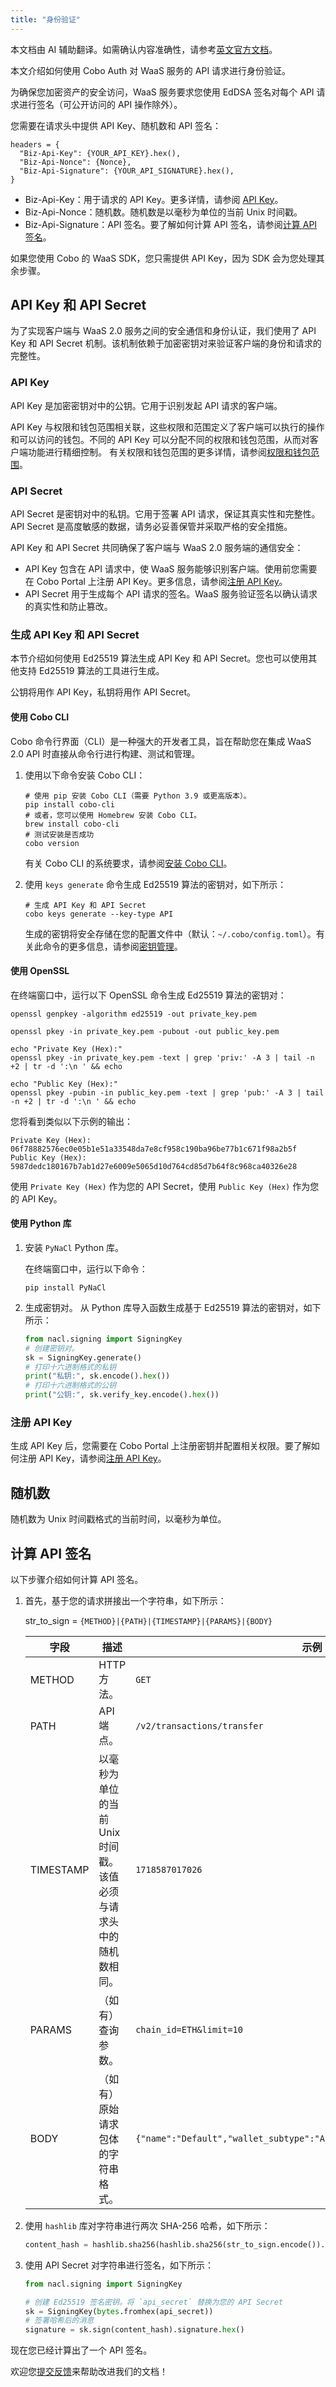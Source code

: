 ```yaml
---
title: "身份验证"
---
```

<Note>本文档由 AI 辅助翻译。如需确认内容准确性，请参考[英文官方文档](https://www.cobo.com/developers/v2/guides/overview/introduction)。</Note>

本文介绍如何使用 Cobo Auth 对 WaaS 服务的 API 请求进行身份验证。

为确保您加密资产的安全访问，WaaS 服务要求您使用 EdDSA 签名对每个 API 请求进行签名（可公开访问的 API 操作除外）。

您需要在请求头中提供 API Key、随机数和 API 签名：

```
headers = {
  "Biz-Api-Key": {YOUR_API_KEY}.hex(),
  "Biz-Api-Nonce": {Nonce},
  "Biz-Api-Signature": {YOUR_API_SIGNATURE}.hex(),
}
```

- Biz-Api-Key：用于请求的 API Key。更多详情，请参阅 [API Key](#api-key)。
- Biz-Api-Nonce：随机数。随机数是以毫秒为单位的当前 Unix 时间戳。
- Biz-Api-Signature：API 签名。要了解如何计算 API 签名，请参阅[计算 API 签名](#calculate-the-api-signature)。

如果您使用 Cobo 的 WaaS SDK，您只需提供 API Key，因为 SDK 会为您处理其余步骤。

## API Key 和 API Secret

为了实现客户端与 WaaS 2.0 服务之间的安全通信和身份认证，我们使用了 API Key 和 API Secret 机制。该机制依赖于加密密钥对来验证客户端的身份和请求的完整性。

### API Key

API Key 是加密密钥对中的公钥。它用于识别发起 API 请求的客户端。

API Key 与权限和钱包范围相关联，这些权限和范围定义了客户端可以执行的操作和可以访问的钱包。不同的 API Key 可以分配不同的权限和钱包范围，从而对客户端功能进行精细控制。
<Info>有关权限和钱包范围的更多详情，请参阅[权限和钱包范围](/v2_cn/guides/overview/permissions-and-scopes)。</Info>

### API Secret

API Secret 是密钥对中的私钥。它用于签署 API 请求，保证其真实性和完整性。API Secret 是高度敏感的数据，请务必妥善保管并采取严格的安全措施。

API Key 和 API Secret 共同确保了客户端与 WaaS 2.0 服务端的通信安全：

- API Key 包含在 API 请求中，使 WaaS 服务能够识别客户端。使用前您需要在 Cobo Portal 上注册 API Key。更多信息，请参阅[注册 API Key](https://manuals.cobo.com/zh/portal/developer-console/api-keys)。
- API Secret 用于生成每个 API 请求的签名。WaaS 服务验证签名以确认请求的真实性和防止篡改。

### 生成 API Key 和 API Secret

本节介绍如何使用 Ed25519 算法生成 API Key 和 API Secret。您也可以使用其他支持 Ed25519 算法的工具进行生成。

公钥将用作 API Key，私钥将用作 API Secret。

#### 使用 Cobo CLI

Cobo 命令行界面（CLI）是一种强大的开发者工具，旨在帮助您在集成 WaaS 2.0 API 时直接从命令行进行构建、测试和管理。

1. 使用以下命令安装 Cobo CLI：

    ```shell
    # 使用 pip 安装 Cobo CLI（需要 Python 3.9 或更高版本）。
    pip install cobo-cli
    # 或者，您可以使用 Homebrew 安装 Cobo CLI。
    brew install cobo-cli
    # 测试安装是否成功
    cobo version
    ```

    有关 Cobo CLI 的系统要求，请参阅[安装 Cobo CLI](/v2_cn/developer-tools/cobo-cli/quick-start-guide#system-requirements)。

2. 使用 `keys generate` 命令生成 Ed25519 算法的密钥对，如下所示：

    ```shell
    # 生成 API Key 和 API Secret
    cobo keys generate --key-type API
    ```

    生成的密钥将安全存储在您的配置文件中（默认：`~/.cobo/config.toml`）。有关此命令的更多信息，请参阅[密钥管理](/v2_cn/developer-tools/cobo-cli/key-management)。

#### 使用 OpenSSL

在终端窗口中，运行以下 OpenSSL 命令生成 Ed25519 算法的密钥对：

```shell
openssl genpkey -algorithm ed25519 -out private_key.pem

openssl pkey -in private_key.pem -pubout -out public_key.pem

echo "Private Key (Hex):"
openssl pkey -in private_key.pem -text | grep 'priv:' -A 3 | tail -n +2 | tr -d ':\n ' && echo

echo "Public Key (Hex):"
openssl pkey -pubin -in public_key.pem -text | grep 'pub:' -A 3 | tail -n +2 | tr -d ':\n ' && echo

```

您将看到类似以下示例的输出：
```
Private Key (Hex):
06f78882576ec0e05b1e51a33548da7e8cf958c190ba96be77b1c671f98a2b5f
Public Key (Hex):
5987dedc180167b7ab1d27e6009e5065d10d764cd85d7b64f8c968ca40326e28
```

使用 `Private Key (Hex)` 作为您的 API Secret，使用 `Public Key (Hex)` 作为您的 API Key。

#### 使用 Python 库

1. 安装 `PyNaCl` Python 库。

   在终端窗口中，运行以下命令：
    ```shell
    pip install PyNaCl
    ```

2. 生成密钥对。
   从 Python 库导入函数生成基于 Ed25519 算法的密钥对，如下所示：

    ```python
    from nacl.signing import SigningKey
    # 创建密钥对。
    sk = SigningKey.generate()
    # 打印十六进制格式的私钥
    print("私钥:", sk.encode().hex())
    # 打印十六进制格式的公钥
    print("公钥:", sk.verify_key.encode().hex())

### 注册 API Key

生成 API Key 后，您需要在 Cobo Portal 上注册密钥并配置相关权限。要了解如何注册 API Key，请参阅[注册 API Key](https://manuals.cobo.com/zh/portal/developer-console/api-keys)。

## 随机数

随机数为 Unix 时间戳格式的当前时间，以毫秒为单位。

<a name="calculate-the-api-signature"></a>
## 计算 API 签名

以下步骤介绍如何计算 API 签名。

1. 首先，基于您的请求拼接出一个字符串，如下所示：

    str_to_sign = `{METHOD}|{PATH}|{TIMESTAMP}|{PARAMS}|{BODY}`

    | **字段** | **描述**                                              | **示例**                                                  |
    | --------- | ------------------------------------------------------------ | ------------------------------------------------------------ |
    | METHOD    | HTTP 方法。                                             | `GET`                                                          |
    | PATH      | API 端点。                                            | `/v2/transactions/transfer`                                    |
    | TIMESTAMP | 以毫秒为单位的当前 Unix 时间戳。该值必须与请求头中的随机数相同。 | `1718587017026`                                                |
    | PARAMS    | （如有）查询参数。                        | `chain_id=ETH&limit=10  `                                      |
    | BODY      | （如有）原始请求包体的字符串格式。       | `{"name":"Default","wallet_subtype":"Asset","wallet_type":"Custodial"}` |


2. 使用 `hashlib` 库对字符串进行两次 SHA-256 哈希，如下所示：

    ```python
    content_hash = hashlib.sha256(hashlib.sha256(str_to_sign.encode()).digest()).digest()
    ```

3. 使用 API Secret 对字符串进行签名，如下所示：

    ```python
    from nacl.signing import SigningKey
    
    # 创建 Ed25519 签名密钥。将 `api_secret` 替换为您的 API Secret
    sk = SigningKey(bytes.fromhex(api_secret))
    # 签署哈希后的消息
    signature = sk.sign(content_hash).signature.hex()
    ```

现在您已经计算出了一个 API 签名。

<Tip>欢迎您[提交反馈](https://forms.zohopublic.com/cobo/form/DocumentFeedbackForm/formperma/QvLOhxJv1_JMsJ-1dleZ8Itb_7rzN-LtgvsDdxosoVI)来帮助改进我们的文档！</Tip>
